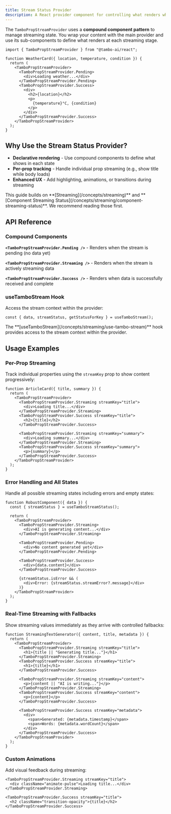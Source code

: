 ```yaml
---
title: Stream Status Provider
description: A React provider component for controlling what renders when.
---
```


The `TamboPropStreamProvider` uses a **compound component pattern** to manage streaming state. You wrap your content with the main provider and use its sub-components to define what renders at each streaming stage.

```tsx title="basic-usage.tsx"
import { TamboPropStreamProvider } from "@tambo-ai/react";

function WeatherCard({ location, temperature, condition }) {
  return (
    <TamboPropStreamProvider>
      <TamboPropStreamProvider.Pending>
        <div>Loading weather...</div>
      </TamboPropStreamProvider.Pending>
      <TamboPropStreamProvider.Success>
        <div>
          <h2>{location}</h2>
          <p>
            {temperature}°C, {condition}
          </p>
        </div>
      </TamboPropStreamProvider.Success>
    </TamboPropStreamProvider>
  );
}
```

## Why Use the Stream Status Provider?

- **Declarative rendering** - Use compound components to define what shows in each state
- **Per-prop tracking** - Handle individual prop streaming (e.g., show title while body loads)
- **Enhanced UX** - Add highlighting, animations, or transitions during streaming

<Callout type="info" title="Building on Previous Concepts">
  This guide builds on **[Streaming](/concepts/streaming)** and **[Component
  Streaming Status](/concepts/streaming/component-streaming-status)**. We
  recommend reading those first.
</Callout>

## API Reference

### Compound Components

**`<TamboPropStreamProvider.Pending />`** - Renders when the stream is pending (no data yet)

**`<TamboPropStreamProvider.Streaming />`** - Renders when the stream is actively streaming data

**`<TamboPropStreamProvider.Success />`** - Renders when data is successfully received and complete

### useTamboStream Hook

Access the stream context within the provider:

```tsx
const { data, streamStatus, getStatusForKey } = useTamboStream();
```

<Callout type="info" title="useTamboStream Hook">
  The **[useTamboStream](/concepts/streaming/use-tambo-stream)** hook provides
  access to the stream context within the provider.
</Callout>

## Usage Examples

### Per-Prop Streaming

Track individual properties using the `streamKey` prop to show content progressively:

```tsx title="per-property-streaming.tsx"
function ArticleCard({ title, summary }) {
  return (
    <TamboPropStreamProvider>
      <TamboPropStreamProvider.Streaming streamKey="title">
        <div>Loading title...</div>
      </TamboPropStreamProvider.Streaming>
      <TamboPropStreamProvider.Success streamKey="title">
        <h2>{title}</h2>
      </TamboPropStreamProvider.Success>

      <TamboPropStreamProvider.Streaming streamKey="summary">
        <div>Loading summary...</div>
      </TamboPropStreamProvider.Streaming>
      <TamboPropStreamProvider.Success streamKey="summary">
        <p>{summary}</p>
      </TamboPropStreamProvider.Success>
    </TamboPropStreamProvider>
  );
}
```

### Error Handling and All States

Handle all possible streaming states including errors and empty states:

```tsx title="complete-error-handling.tsx"
function RobustComponent({ data }) {
  const { streamStatus } = useTamboStreamStatus();

  return (
    <TamboPropStreamProvider>
      <TamboPropStreamProvider.Streaming>
        <div>AI is generating content...</div>
      </TamboPropStreamProvider.Streaming>

      <TamboPropStreamProvider.Pending>
        <div>No content generated yet</div>
      </TamboPropStreamProvider.Pending>

      <TamboPropStreamProvider.Success>
        <div>{data.content}</div>
      </TamboPropStreamProvider.Success>

      {streamStatus.isError && (
        <div>Error: {streamStatus.streamError?.message}</div>
      )}
    </TamboPropStreamProvider>
  );
}
```

### Real-Time Streaming with Fallbacks

Show streaming values immediately as they arrive with controlled fallbacks:

```tsx title="real-time-streaming.tsx"
function StreamingTextGenerator({ content, title, metadata }) {
  return (
    <TamboPropStreamProvider>
      <TamboPropStreamProvider.Streaming streamKey="title">
        <h1>{title || "Generating title..."}</h1>
      </TamboPropStreamProvider.Streaming>
      <TamboPropStreamProvider.Success streamKey="title">
        <h1>{title}</h1>
      </TamboPropStreamProvider.Success>

      <TamboPropStreamProvider.Streaming streamKey="content">
        <p>{content || "AI is writing..."}</p>
      </TamboPropStreamProvider.Streaming>
      <TamboPropStreamProvider.Success streamKey="content">
        <p>{content}</p>
      </TamboPropStreamProvider.Success>

      <TamboPropStreamProvider.Success streamKey="metadata">
        <div>
          <span>Generated: {metadata.timestamp}</span>
          <span>Words: {metadata.wordCount}</span>
        </div>
      </TamboPropStreamProvider.Success>
    </TamboPropStreamProvider>
  );
}
```

### Custom Animations

Add visual feedback during streaming:

```tsx title="custom-animations.tsx"
<TamboPropStreamProvider.Streaming streamKey="title">
  <div className="animate-pulse">Loading title...</div>
</TamboPropStreamProvider.Streaming>

<TamboPropStreamProvider.Success streamKey="title">
  <h2 className="transition-opacity">{title}</h2>
</TamboPropStreamProvider.Success>
```
